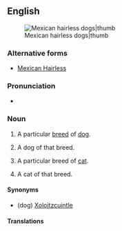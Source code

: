 {{also|Mexican Hairless}}
==English==
{{wikipedia|Mexican Hairless Dog}}
[[File:Hairless and coated half.JPG|Mexican hairless dogs|thumb]]

===Alternative forms===
* [[Mexican Hairless]]

===Pronunciation===
* {{IPA|/ˈmɛks.ɪ.kən ˈhɛə.ləs/|lang=en}}

===Noun===
{{en-noun|~|es}}<!-- see 'Mexican Hairless' for Google hits -->

# {{lb|en|uncountable}} A particular [[breed]] of [[dog]].
# {{lb|en|countable}} A dog of that breed.
# {{lb|en|uncountable}} A particular breed of [[cat]].
# {{lb|en|countable}} A cat of that breed.

====Synonyms====
* (dog) [[Xoloitzcuintle]]

====Translations====
{{trans-top|Dog of that breed.}}
{{trans-mid}}
{{trans-bottom}}